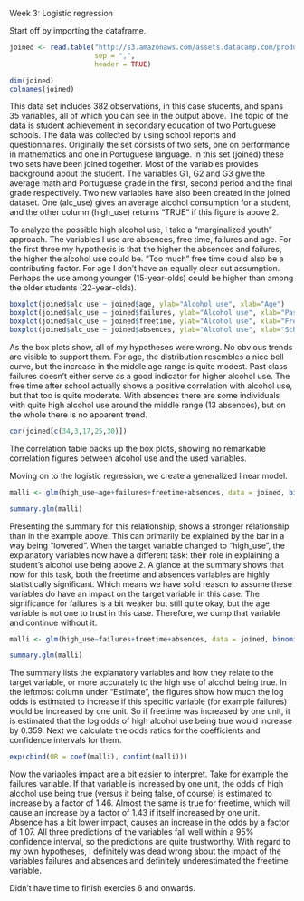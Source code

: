 Week 3: Logistic regression

Start off by importing the dataframe.

```r

joined <- read.table("http://s3.amazonaws.com/assets.datacamp.com/production/course_2218/datasets/alc.txt",
                     sep = ",",
                     header = TRUE)

dim(joined)
colnames(joined)
```

This data set includes 382 observations, in this case students, and spans 35 variables, all of which you can see in the output above.
The topic of the data is student achievement in secondary education of two Portuguese schools.
The data was collected by using school reports and questionnaires.
Originally the set consists of two sets, one on performance in mathematics and one in Portuguese language.
In this set (joined) these two sets have been joined together.
Most of the variables provides background about the student. The variables G1, G2 and G3 give the average math and Portuguese grade in the first, second period and the final grade respectively.
Two new variables have also been created in the joined dataset. One (alc_use) gives an average alcohol consumption for a student, and the other column (high_use) returns "TRUE" if this figure is above 2.

To analyze the possible high alcohol use, I take a "marginalized youth" approach.
The variables I use are absences, free time, failures and age.
For the first three my hypothesis is that the higher the absences and failures, the higher the alcohol use could be. "Too much" free time could also be a contributing factor.
For age I don't have an equally clear cut assumption. Perhaps the use among younger (15-year-olds) could be higher than among the older students (22-year-olds).

```r
boxplot(joined$alc_use ~ joined$age, ylab="Alcohol use", xlab="Age")
boxplot(joined$alc_use ~ joined$failures, ylab="Alcohol use", xlab="Past class failures")
boxplot(joined$alc_use ~ joined$freetime, ylab="Alcohol use", xlab="Free time after school")
boxplot(joined$alc_use ~ joined$absences, ylab="Alcohol use", xlab="School absences")
````

As the box plots show, all of my hypotheses were wrong. No obvious trends are visible to support them.
For age, the distribution resembles a nice bell curve, but the increase in the middle age range is quite modest.
Past class failures doesn't either serve as a good indicator for higher alcohol use.
The free time after school actually shows a positive correlation with alcohol use, but that too is quite moderate.
With absences there are some individuals with quite high alcohol use around the middle range (13 absences), but on the whole there is no apparent trend.

```r
cor(joined[c(34,3,17,25,30)])
```

The correlation table backs up the box plots, showing no remarkable correlation figures between alcohol use and the used variables.

Moving on to the logistic regression, we create a generalized linear model.

```r
malli <- glm(high_use~age+failures+freetime+absences, data = joined, binomial())

summary.glm(malli)
```

Presenting the summary for this relationship, shows a stronger relationship than in the example above.
This can primarily be explained by the bar in a way being "lowered". When the target variable changed to "high_use", the explanatory variables now have a different task: their role in explaining a student's alcohol use being above 2.
A glance at the summary shows that now for this task, both the freetime and absences variables are highly statistically significant. Which means we have solid reason to assume these variables do have an impact on the target variable in this case.
The significance for failures is a bit weaker but still quite okay, but the age variable is not one to trust in this case. Therefore, we dump that variable and continue without it.

```r
malli <- glm(high_use~failures+freetime+absences, data = joined, binomial())

summary.glm(malli)
```

The summary lists the explanatory variables and how they relate to the target variable, or more accurately to the high use of alcohol being true.
In the leftmost column under "Estimate", the figures show how much the log odds is estimated to increase if this specific variable (for example failures) would be increased by one unit.
So if freetime was increased by one unit, it is estimated that the log odds of high alcohol use being true would increase by 0.359.
Next we calculate the odds ratios for the coefficients and confidence intervals for them.

```r
exp(cbind(OR = coef(malli), confint(malli)))
```


Now the variables impact are a bit easier to interpret. Take for example the failures variable.
If that variable is increased by one unit, the odds of high alcohol use being true (versus it being false, of course) is estimated to increase by a factor of 1.46.
Almost the same is true for freetime, which will cause an increase by a factor of 1.43 if itself increased by one unit.
Absence has a bit lower impact, causes an increase in the odds by a factor of 1.07.
All three predictions of the variables fall well within a 95% confidence interval, so the predictions are quite trustworthy.
With regard to my own hypotheses, I definitely was dead wrong about the impact of the variables failures and absences and definitely underestimated the freetime variable.

Didn't have time to finish exercies 6 and onwards.
